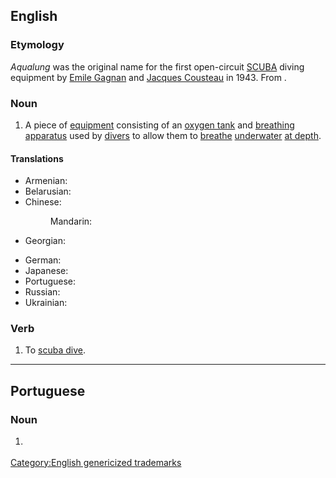 ==English==
{{wikipedia|aqua-lung}}

===Etymology===
''Aqualung'' was the original name for the first open-circuit [[w:SCUBA|SCUBA]] diving equipment by [[w:Emile Gagnan|Emile Gagnan]] and [[w:Jacques Cousteau|Jacques Cousteau]] in 1943. From {{prefix|en|aqua|lung}}.

===Noun===
{{en-noun}}

# {{lb|en|underwater diving}} A piece of [[equipment]] consisting of an [[oxygen tank]] and [[breathing#Noun|breathing]] [[apparatus]] used by [[diver]]s to allow them to [[breathe]] [[underwater]] [[at depth]].

====Translations====
{{trans-top|diving equipment}}
* Armenian: {{t+|hy|ակվալանգ}}
* Belarusian: {{t|be|аквала́нг|m}}
* Chinese:
*: Mandarin: {{t+|cmn|水肺|tr=shuǐfèi}}
* Georgian: {{t|ka|აკვალანგი}}
{{trans-mid}}
* German: {{t-needed|de}}
* Japanese: {{t|ja|アクアラング|tr=akuarangu}}
* Portuguese: {{t|pt|aqualung|m}}
* Russian: {{t+|ru|аквала́нг|m}}
* Ukrainian: {{t+|uk|аквала́нг|m}}
{{trans-bottom}}

===Verb===
{{en-verb}}

# To [[scuba diving|scuba dive]].

[[Category:English genericized trademarks]]

----

==Portuguese==

===Noun===
{{pt-noun|m|s}}

# {{lb|pt|diving}} {{l|en|aqualung}} {{gloss|diving equipment}}
